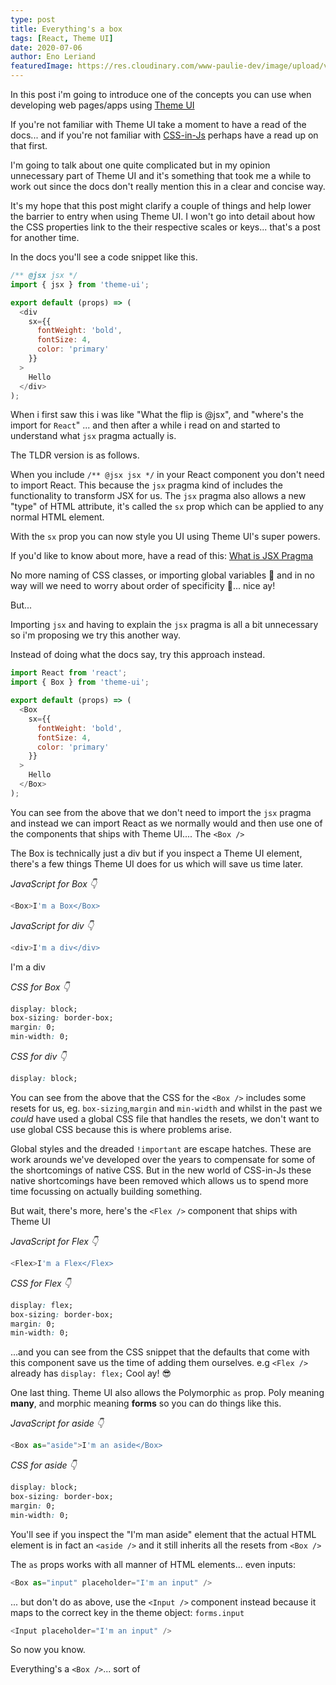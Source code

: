 ```yaml
---
type: post
title: Everything's a box
tags: [React, Theme UI]
date: 2020-07-06
author: Eno Leriand
featuredImage: https://res.cloudinary.com/www-paulie-dev/image/upload/v1595915607/paulie.dev/2020/07/everythings-a-box_vrnzgx.jpg
---
```


In this post i'm going to introduce one of the concepts you can use when developing web pages/apps using
[Theme UI](https://theme-ui.com/)

If you're not familiar with Theme UI take a moment to have a read of the docs... and if you're not familiar with
[CSS-in-Js](https://medium.com/dailyjs/what-is-actually-css-in-js-f2f529a2757) perhaps have a read up on that first.

I'm going to talk about one quite complicated but in my opinion unnecessary part of Theme UI and it's something that
took me a while to work out since the docs don't really mention this in a clear and concise way.

It's my hope that this post might clarify a couple of things and help lower the barrier to entry when using Theme UI. I
won't go into detail about how the CSS properties link to the their respective scales or keys... that's a post for
another time.

In the docs you'll see a code snippet like this.

```javascript
/** @jsx jsx */
import { jsx } from 'theme-ui';

export default (props) => (
  <div
    sx={{
      fontWeight: 'bold',
      fontSize: 4,
      color: 'primary'
    }}
  >
    Hello
  </div>
);
```

When i first saw this i was like "What the flip is @jsx", and "where's the import for `React`" ... and then after a
while i read on and started to understand what `jsx` pragma actually is.

The TLDR version is as follows.

When you include `/** @jsx jsx */` in your React component you don't need to import React. This because the `jsx` pragma
kind of includes the functionality to transform JSX for us. The `jsx` pragma also allows a new "type" of HTML attribute,
it's called the `sx` prop which can be applied to any normal HTML element.

With the `sx` prop you can now style you UI using Theme UI's super powers.

If you'd like to know about more, have a read of this:
[What is JSX Pragma](https://www.gatsbyjs.org/blog/2019-08-02-what-is-jsx-pragma/)

No more naming of CSS classes, or importing global variables 🤢 and in no way will we need to worry about order of
specificity 🙌... nice ay!

But...

Importing `jsx` and having to explain the `jsx` pragma is all a bit unnecessary so i'm proposing we try this another
way.

Instead of doing what the docs say, try this approach instead.

```javascript
import React from 'react';
import { Box } from 'theme-ui';

export default (props) => (
  <Box
    sx={{
      fontWeight: 'bold',
      fontSize: 4,
      color: 'primary'
    }}
  >
    Hello
  </Box>
);
```

You can see from the above that we don't need to import the `jsx` pragma and instead we can import React as we normally
would and then use one of the components that ships with Theme UI.... The `<Box />`

The Box is technically just a div but if you inspect a Theme UI element, there's a few things Theme UI does for us which
will save us time later.

_JavaScript for Box 👇_

```javascript
<Box>I'm a Box</Box>
```

_JavaScript for div 👇_

```javascript
<div>I'm a div</div>
```

<div>I'm a div</div>

_CSS for Box 👇_

```css
display: block;
box-sizing: border-box;
margin: 0;
min-width: 0;
```

_CSS for div 👇_

```css
display: block;
```

You can see from the above that the CSS for the `<Box />` includes some resets for us, eg. `box-sizing`,`margin` and
`min-width` and whilst in the past we _could_ have used a global CSS file that handles the resets, we don't want to use
global CSS because this is where problems arise.

Global styles and the dreaded `!important` are escape hatches. These are work arounds we've developed over the years to
compensate for some of the shortcomings of native CSS. But in the new world of CSS-in-Js these native shortcomings have
been removed which allows us to spend more time focussing on actually building something.

But wait, there's more, here's the `<Flex />` component that ships with Theme UI

_JavaScript for Flex 👇_

```javascript
<Flex>I'm a Flex</Flex>
```

_CSS for Flex 👇_

```css
display: flex;
box-sizing: border-box;
margin: 0;
min-width: 0;
```

...and you can see from the CSS snippet that the defaults that come with this component save us the time of adding them
ourselves. e.g `<Flex />` already has `display: flex;` Cool ay! 😎

One last thing. Theme UI also allows the Polymorphic `as` prop. Poly meaning **many**, and morphic meaning **forms** so
you can do things like this.

_JavaScript for aside 👇_

```javascript
<Box as="aside">I'm an aside</Box>
```

_CSS for aside 👇_

```css
display: block;
box-sizing: border-box;
margin: 0;
min-width: 0;
```

You'll see if you inspect the "I'm man aside" element that the actual HTML element is in fact an `<aside />` and it
still inherits all the resets from `<Box />`

The `as` props works with all manner of HTML elements... even inputs:

```javascript
<Box as="input" placeholder="I'm an input" />
```

... but don't do as above, use the `<Input />` component instead because it maps to the correct key in the theme object:
`forms.input`

```javascript
<Input placeholder="I'm an input" />
```

So now you know.

Everything's a `<Box />`... sort of
